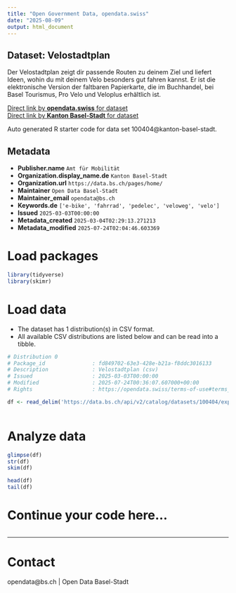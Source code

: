 ```yaml
---
title: "Open Government Data, opendata.swiss"
date: "2025-08-09"
output: html_document
---
```


## Dataset: Velostadtplan

Der Velostadtplan zeigt dir passende Routen zu deinem Ziel und liefert Ideen, wohin du mit deinem Velo besonders gut fahren kannst. Er ist die elektronische Version der faltbaren Papierkarte, die im Buchhandel, bei Basel Tourismus, Pro Velo und Veloplus erhältlich ist.

[Direct link by **opendata.swiss** for dataset](https://opendata.swiss/de/dataset/velostadtplan1)<br>
[Direct link by **Kanton Basel-Stadt** for dataset](https://data.bs.ch/explore/dataset/100404/)

Auto generated R starter code for data set 100404@kanton-basel-stadt.

## Metadata

- **Publisher.name** `Amt für Mobilität`
- **Organization.display_name.de** `Kanton Basel-Stadt`
- **Organization.url** `https://data.bs.ch/pages/home/`
- **Maintainer** `Open Data Basel-Stadt`
- **Maintainer_email** `opendata@bs.ch`
- **Keywords.de** `['e-bike', 'fahrrad', 'pedelec', 'veloweg', 'velo']`
- **Issued** `2025-03-03T00:00:00`
- **Metadata_created** `2025-03-04T02:29:13.271213`
- **Metadata_modified** `2025-07-24T02:04:46.603369`


# Load packages

```r

library(tidyverse)
library(skimr)

```

# Load data

-   The dataset has 1 distribution(s) in CSV format.
-   All available CSV distributions are listed below and can be read into a tibble.

```r

# Distribution 0
# Package_id               : fd849702-63e3-428e-b21a-f8ddc3016133
# Description              : Velostadtplan (csv)
# Issued                   : 2025-03-03T00:00:00
# Modified                 : 2025-07-24T00:36:07.607000+00:00
# Rights                   : https://opendata.swiss/terms-of-use#terms_by

df <- read_delim('https://data.bs.ch/api/v2/catalog/datasets/100404/exports/csv?use_labels=true')



```

# Analyze data

```r

glimpse(df)
str(df)
skim(df)

head(df)
tail(df)

```

# Continue your code here...

```r

```

------------------------------------------------------------------------

# Contact

opendata@bs.ch | Open Data Basel-Stadt
